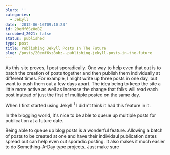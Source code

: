 ```yaml
---
blurb: ''
categories:
  - Jekyll
date: '2012-06-16T09:10:23'
id: 20eMf6Sz8oBZ
scrubbed_2021: false
status: published
type: post
title: Publishing Jekyll Posts In The Future
slug: /posts/20emf6sz8obz--publishing-jekyll-posts-in-the-future
---
```


As this site proves, I post sporadically. One way to help even that out is to batch the creation of posts together and then publish them individually at different times. For example, I might write up three posts in one day, but want to push them out a few days apart. The idea being to keep the site a little more active as well as increase the change that folks will read each post instead of just the first of multiple posted on the same day. 

When I first started using Jekyll <sup>1</sup> I didn't think it had this feature in it. 


In the blogging world, it's nice to be able to queue up multiple posts for publication at a future date. 

Being able to queue up blog posts is a wonderful feature. Allowing a batch of posts to be created at one and have their individaul publication dates spread out can help even out sporadic posting. It also makes it much easier to do Something-A-Day type projects. Just make sure
